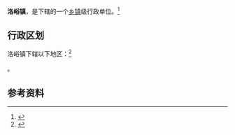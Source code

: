{{中国乡级行政区|62/12/25/105/000}}

'''洛峪镇'''，是{{PRC admin/fullname|62/12/25/105/000|3}}下辖的一个[[乡镇|乡镇]]级行政单位。<ref>{{PRC admin/ref sgc|{{PRC admin/parent|62/12/25/105/000}}}}</ref>

== 行政区划 ==

洛峪镇下辖以下地区：<ref>{{PRC admin/ref sgc|62/12/25/105/000}}</ref>

{{PRC admin/children|62/12/25/105/000}}。

== 参考资料 ==

{{reflist}}

{{行政区划小作品}}
{{PRC admin/navcat|62/12/25/105/000}}